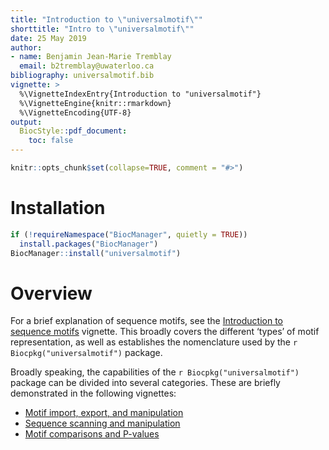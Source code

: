 ```yaml
---
title: "Introduction to \"universalmotif\""
shorttitle: "Intro to \"universalmotif\""
date: 25 May 2019
author:
- name: Benjamin Jean-Marie Tremblay
  email: b2tremblay@uwaterloo.ca
bibliography: universalmotif.bib
vignette: >
  %\VignetteIndexEntry{Introduction to "universalmotif"}
  %\VignetteEngine{knitr::rmarkdown}
  %\VignetteEncoding{UTF-8}
output:
  BiocStyle::pdf_document:
    toc: false
---
```


```r
knitr::opts_chunk$set(collapse=TRUE, comment = "#>")
```

# Installation {.unnumbered}

```r
if (!requireNamespace("BiocManager", quietly = TRUE))
  install.packages("BiocManager")
BiocManager::install("universalmotif")
```

# Overview {.unnumbered}

For a brief explanation of sequence motifs, see the [Introduction to sequence motifs](IntroductionToSequenceMotifs.pdf) vignette. This broadly covers the different 'types' of motif representation, as well as establishes the nomenclature used by the `r Biocpkg("universalmotif")` package.

Broadly speaking, the capabilities of the `r Biocpkg("universalmotif")` package can be divided into several categories. These are briefly demonstrated in the following vignettes:

* [Motif import, export, and manipulation](MotifManipulation.pdf)
* [Sequence scanning and manipulation](SequenceSearches.pdf)
* [Motif comparisons and P-values](MotifComparisonAndPvalues.pdf)

